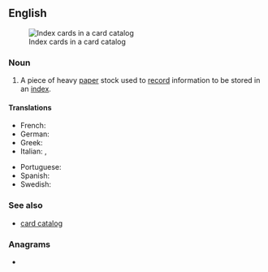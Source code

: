 ==English==
[[Image:LA2-katalogkort.jpg|thumb|right|Index cards in a card catalog]]

===Noun===
{{en-noun}}

# A piece of heavy [[paper]] stock used to [[record]] information to be stored in an [[index]].

====Translations====
{{trans-top|piece of heavy paper stock used to record information to be stored in an index}}
* French: {{t+|fr|fiche|f}}
* German: {{t+|de|Karteikarte|f}}
* Greek: {{t+|el|δελτίο|f}}
* Italian: {{t+|it|cartellino|m}}, {{t+|it|scheda|f}}
{{trans-mid}}
* Portuguese: {{t+|pt|ficha|f}}
* Spanish: {{t+|es|ficha|f}}
* Swedish: {{t|sv|kartotekskort|n}}
{{trans-bottom}}

===See also===
* [[card catalog]]

===Anagrams===
* {{anagrams|en|a=acddeinrx|card-index}}
